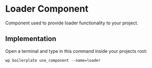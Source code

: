 # Loader Component

Component used to provide loader functionality to your project.

## Implementation

Open a terminal and type in this command inside your projects root:

```shell
wp boilerplate use_component --name=loader
```
